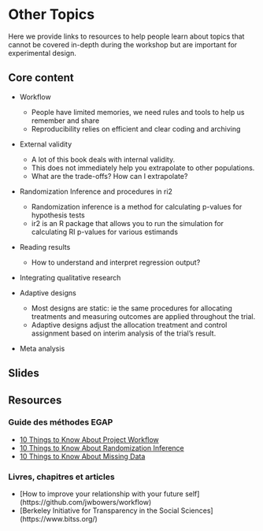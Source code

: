 # Other Topics {.tabset}

Here we provide links to resources to help people learn about topics that cannot be covered in-depth during the workshop but are important for experimental design.

## Core content
 
- Workflow
  - People have limited memories, we need rules and tools to help us remember and share
  - Reproducibility relies on efficient and clear coding and archiving

- External validity
  - A lot of this book deals with internal validity. 
  - This does not immediately help you extrapolate to other populations. 
  - What are the trade-offs? How can I extrapolate?

- Randomization Inference and procedures in ri2
  - Randomization inference is a method for calculating p-values for hypothesis tests
  - ir2 is an R package that allows you to run the simulation for calculating RI p-values for various estimands

- Reading results
  - How to understand and interpret regression output? 
  
- Integrating qualitative research 

- Adaptive designs
  - Most designs are static: ie the same procedures for allocating treatments and measuring outcomes are applied throughout the trial. 
  - Adaptive designs adjust the allocation treatment and control assignment based on interim analysis of the trial’s result.

- Meta analysis

## Slides

## Resources

### Guide des méthodes EGAP

- [10 Things to Know About Project Workflow](https://egap.org/resource/10-things-to-know-about-project-workflow/)
- [10 Things to Know About Randomization Inference](https://egap.org/resource/10-things-to-know-about-randomization-inference/)
- [10 Things to Know About Missing Data](https://egap.org/resource/10-things-to-know-about-missing-data/)

### Livres, chapitres et articles

 - [How to improve your relationship with your future self] (https://github.com/jwbowers/workflow)
 - [Berkeley Initiative for Transparency in the Social Sciences] (https://www.bitss.org/)
 

